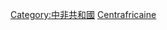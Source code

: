 {{Commonscat|History of the Central African Republic}}

[[Category:中非共和國|Category:中非共和國]]
[[Category:非洲各國歷史‎|Centrafricaine]]